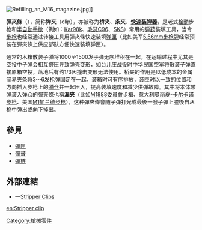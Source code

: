 {{noteTA
|G1=軍事
|G2=長度單位
|G3=Firearms
}}
{{Distinguish|彈匣}}
[[File:Refilling_an_M16_magazine.jpg|thumb]]]]

'''彈夾<nowiki/>條'''（{{lang-en|'''stripper clip'''或'''charger clip'''}}），简称'''弹夹'''（clip），亦被称为'''桥夹'''、'''条夹'''、'''[[快速装弹器|快速装弹器]]'''，是老式[[手动枪机|栓動]]步枪和[[半自動手枪|半自動手枪]]（例如：[[毛瑟Kar98k步槍|Kar98k]]、[[毛瑟C96手槍|毛瑟C96]]、[[SKS半自動步槍|SKS]]）常用的[[弹药|弹药]]装填工具，当今[[步枪|步枪]]也经常通过转接工具用彈夾條快速装填[[弹匣|弹匣]]（比如美军[[5.56x45_NATO|5.56mm步枪弹]]经常预装在彈夾條上供应部队方便快速装填弹匣）。

通常的木箱散装子弹将1000至1500发子弹无序堆积在一起，在运输过程中尤其是空投中子弹会相互挤压导致弹壳变形，如[[台兒莊戰役|台儿庄战役]]时中华民国空军将散装子弹直接原箱空投，落地后有约1/3因撞击变形无法使用。桥夹的作用是以低成本的金属简易夹条将3～6发枪弹固定在一起，装箱时可有序排放，装匣时以一致的位置和方向插入步枪上的[[弹匣#内置弹匣|弹仓]]并一起压入，提高装填速度和减少供弹故障。其中将本体带弹装入弹仓的彈夾條也稱'''漏夹'''（比如[[Gewehr_88步槍|M1888委員會步槍]]、意大利[[卡爾卡諾步槍|曼丽夏-卡尔卡诺步枪]]、美国[[M1加兰德步枪|M1加兰德步枪]]），这种彈夾條會随子弹打光或最後一發子彈上膛後自从枪中弹出或向下掉出。

==參見==
* [[彈匣|彈匣]]
* [[彈鼓|彈鼓]]
* [[彈链|彈链]]

==外部連結==
* {{en icon}}—[https://web.archive.org/web/20061206011935/http://www.aaconsult.com/ammoreview/html/stripper_clips.html Stripper Clips]

[[Category:槍械零件|Category:槍械零件]]

[[en:Stripper_clip|en:Stripper clip]]